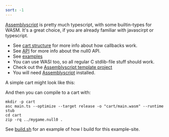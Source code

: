```yaml
---
sort: -1
---
```



<Callout emoji='A'>[Assemblyscript](https://www.assemblyscript.org/) is pretty much typescript, with some builtin-types for WASM. It's a great choice, if you are already familiar with javascirpt or typescript.</Callout>

- See [cart structure](/null0/cart) for more info about how callbacks work.
- See [API](/null0/api) for more info about the null0 API.
- See [examples](https://github.com/notnullgames/notnullgames/tree/main/examples/as)
- You can use WASI too, so all regular C stdlib-file stuff should work.
- Check out the [Assemblyscript template project](https://github.com/notnullgames/cart_as)
- You will need [Assemblyscript](https://www.assemblyscript.org/) installed.

A simple cart might look like this:

<Example src='as/circle/main.ts' />

<Null0Cart src='/carts/as-circle.null0' />

And then you can compile to a cart with:

```shell
mkdir -p cart
asc main.ts --optimize --target release -o "cart/main.wasm" --runtime stub
cd cart
zip -rq ../mygame.null0 .
```

See [build.sh](https://github.com/notnullgames/notnullgames/tree/main/examples/build.sh) for an example of how I build for this example-site.
